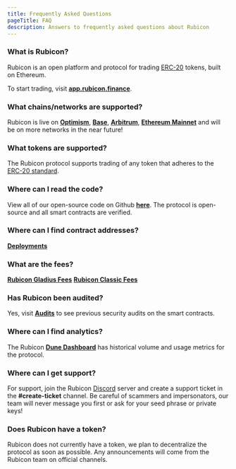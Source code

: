 ```yaml
---
title: Frequently Asked Questions
pageTitle: FAQ
description: Answers to frequently asked questions about Rubicon
---
```


### What is Rubicon?

Rubicon is an open platform and protocol for trading [ERC-20](https://ethereum.org/en/developers/docs/standards/tokens/erc-20/) tokens, built on  Ethereum.

To start trading, visit [**app.rubicon.finance**](https://app.rubicon.finance/).

### What chains/networks are supported?

Rubicon is live on [**Optimism**](https://www.optimism.io/), [**Base**](https://www.base.org/), [**Arbitrum**](https://arbitrum.io/), [**Ethereum Mainnet**](https://ethereum.org/) and will be on more networks in the near future!

### What tokens are supported?

The Rubicon protocol supports trading of any token that adheres to the [ERC-20 standard](https://ethereum.org/en/developers/docs/standards/tokens/erc-20/).

### Where can I read the code?

View all of our open-source code on Github [**here**](https://github.com/RubiconDeFi/). The protocol is open-source and all smart contracts are verified.

### Where can I find contract addresses?

[**Deployments**](protocol/deployments)

### What are the fees?

[**Rubicon Gladius Fees**](/protocol/rubicon-v4/fees)
[**Rubicon Classic Fees**](/protocol/rubicon-market/fees)

### Has Rubicon been audited?

Yes, visit [**Audits**](/protocol/audits) to see previous security audits on the smart contracts.

### Where can I find analytics?

The Rubicon [**Dune Dashboard**](https://dune.com/rubicondefi/rubicon) has historical volume and usage metrics for the protocol.

### Where can I get support?

For support, join the Rubicon [Discord](https://discord.com/invite/E7pS24J) server and create a support ticket in the **#create-ticket** channel. Be careful of scammers and impersonators, our team will never message you first or ask for your seed phrase or private keys!

### Does Rubicon have a token?

Rubicon does not currently have a token, we plan to decentralize the protocol as soon as possible. Any announcements will come from the Rubicon team on official channels.
